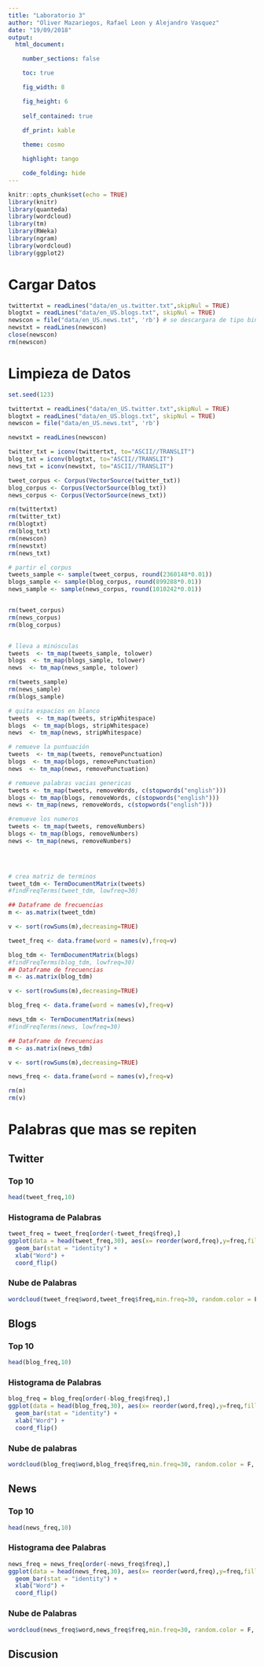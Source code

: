 ```yaml
---
title: "Laboratorio 3"
author: "Oliver Mazariegos, Rafael Leon y Alejandro Vasquez"
date: "19/09/2018"
output: 
  html_document:

    number_sections: false

    toc: true

    fig_width: 8

    fig_height: 6
    
    self_contained: true
    
    df_print: kable

    theme: cosmo

    highlight: tango

    code_folding: hide
---
```


```r
knitr::opts_chunk$set(echo = TRUE)
library(knitr)
library(quanteda)
library(wordcloud)
library(tm)
library(RWeka)
library(ngram)
library(wordcloud)
library(ggplot2)
```

# Cargar Datos

```r
twittertxt = readLines("data/en_us.twitter.txt",skipNul = TRUE) 
blogtxt = readLines("data/en_US.blogs.txt", skipNul = TRUE)
newscon = file("data/en_US.news.txt", 'rb') # se descargara de tipo binario por todos los caracteres desconocidos, sean emojis, nulls, etc.
newstxt = readLines(newscon)  
close(newscon)
rm(newscon) 
```

# Limpieza de Datos

```r
set.seed(123)

twittertxt = readLines("data/en_US.twitter.txt",skipNul = TRUE) 
blogtxt = readLines("data/en_US.blogs.txt", skipNul = TRUE)
newscon = file("data/en_US.news.txt", 'rb')

newstxt = readLines(newscon) 

twitter_txt = iconv(twittertxt, to="ASCII//TRANSLIT")
blog_txt = iconv(blogtxt, to="ASCII//TRANSLIT")
news_txt = iconv(newstxt, to="ASCII//TRANSLIT")

tweet_corpus <- Corpus(VectorSource(twitter_txt))
blog_corpus <- Corpus(VectorSource(blog_txt))
news_corpus <- Corpus(VectorSource(news_txt))

rm(twittertxt)
rm(twitter_txt)
rm(blogtxt)
rm(blog_txt)
rm(newscon)
rm(newstxt)
rm(news_txt)

# partir el corpus
tweets_sample <- sample(tweet_corpus, round(2360148*0.01))
blogs_sample <- sample(blog_corpus, round(899288*0.01))
news_sample <- sample(news_corpus, round(1010242*0.01))


rm(tweet_corpus)
rm(news_corpus)
rm(blog_corpus)


# lleva a minúsculas
tweets  <- tm_map(tweets_sample, tolower)
blogs  <- tm_map(blogs_sample, tolower)
news  <- tm_map(news_sample, tolower)

rm(tweets_sample)
rm(news_sample)
rm(blogs_sample)

# quita espacios en blanco
tweets  <- tm_map(tweets, stripWhitespace)
blogs  <- tm_map(blogs, stripWhitespace)
news  <- tm_map(news, stripWhitespace)

# remueve la puntuación
tweets  <- tm_map(tweets, removePunctuation)
blogs  <- tm_map(blogs, removePunctuation)
news  <- tm_map(news, removePunctuation)

# remueve palabras vacias genericas
tweets <- tm_map(tweets, removeWords, c(stopwords("english")))
blogs <- tm_map(blogs, removeWords, c(stopwords("english")))
news <- tm_map(news, removeWords, c(stopwords("english")))

#remueve los numeros
tweets <- tm_map(tweets, removeNumbers)
blogs <- tm_map(blogs, removeNumbers)
news <- tm_map(news, removeNumbers)



 
# crea matriz de terminos
tweet_tdm <- TermDocumentMatrix(tweets)
#findFreqTerms(tweet_tdm, lowfreq=30)

## Dataframe de frecuencias
m <- as.matrix(tweet_tdm)

v <- sort(rowSums(m),decreasing=TRUE)

tweet_freq <- data.frame(word = names(v),freq=v)

blog_tdm <- TermDocumentMatrix(blogs)
#findFreqTerms(blog_tdm, lowfreq=30)
## Dataframe de frecuencias
m <- as.matrix(blog_tdm)

v <- sort(rowSums(m),decreasing=TRUE)

blog_freq <- data.frame(word = names(v),freq=v)

news_tdm <- TermDocumentMatrix(news)
#findFreqTerms(news, lowfreq=30)

## Dataframe de frecuencias
m <- as.matrix(news_tdm)

v <- sort(rowSums(m),decreasing=TRUE)

news_freq <- data.frame(word = names(v),freq=v)

rm(m)
rm(v)
```

# Palabras que mas se repiten


## Twitter{.tabset .tabset-fade}


### Top 10

```r
head(tweet_freq,10)
```

### Histograma de Palabras

```r
tweet_freq = tweet_freq[order(-tweet_freq$freq),]
ggplot(data = head(tweet_freq,30), aes(x= reorder(word,freq),y=freq,fill = word)) +
  geom_bar(stat = "identity") +
  xlab("Word") + 
  coord_flip()
```



### Nube de Palabras

```r
wordcloud(tweet_freq$word,tweet_freq$freq,min.freq=30, random.color = F, max.words = 100,colors = 1:30, random.order = F)
```



## Blogs{.tabset .tabset-fade}

### Top 10

```r
head(blog_freq,10)
```


### Histograma de Palabras

```r
blog_freq = blog_freq[order(-blog_freq$freq),]
ggplot(data = head(blog_freq,30), aes(x= reorder(word,freq),y=freq,fill = word)) +
  geom_bar(stat = "identity") +
  xlab("Word") + 
  coord_flip()
```


### Nube de palabras

```r
wordcloud(blog_freq$word,blog_freq$freq,min.freq=30, random.color = F, max.words = 100,colors = 1:30, random.order = F)
```


## News{.tabset .tabset-fade}

### Top 10

```r
head(news_freq,10)
```

### Histograma dee Palabras

```r
news_freq = news_freq[order(-news_freq$freq),]
ggplot(data = head(news_freq,30), aes(x= reorder(word,freq),y=freq,fill = word)) +
  geom_bar(stat = "identity") +
  xlab("Word") + 
  coord_flip()
```

### Nube de Palabras

```r
wordcloud(news_freq$word,news_freq$freq,min.freq=30, random.color = F, max.words = 100,colors = 1:30, random.order = F)
```


## Discusion



